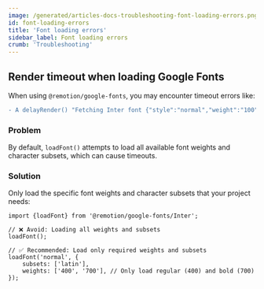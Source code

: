```yaml
---
image: /generated/articles-docs-troubleshooting-font-loading-errors.png
id: font-loading-errors
title: 'Font loading errors'
sidebar_label: Font loading errors
crumb: 'Troubleshooting'
---
```


## Render timeout when loading Google Fonts

When using `@remotion/google-fonts`, you may encounter timeout errors like:

```diff
- A delayRender() "Fetching Inter font {"style":"normal","weight":"100","subset":"cyrillic-ext"}" was called but not cleared after 58000ms.
```

### Problem

By default, `loadFont()` attempts to load all available font weights and character subsets, which can cause timeouts.

### Solution

Only load the specific font weights and character subsets that your project needs:

```tsx
import {loadFont} from '@remotion/google-fonts/Inter';

// ❌ Avoid: Loading all weights and subsets
loadFont();

// ✅ Recommended: Load only required weights and subsets
loadFont('normal', {
	subsets: ['latin'],
	weights: ['400', '700'], // Only load regular (400) and bold (700)
});
```
